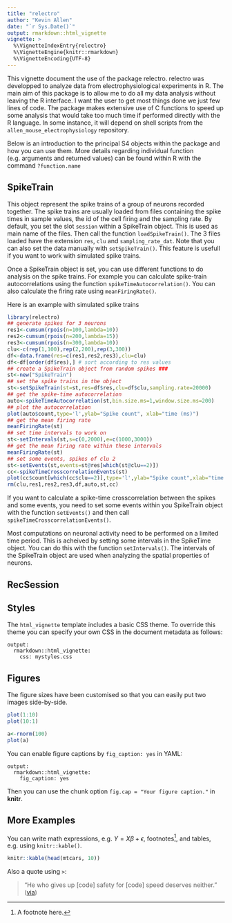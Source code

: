 ```yaml
---
title: "relectro"
author: "Kevin Allen"
date: "`r Sys.Date()`"
output: rmarkdown::html_vignette
vignette: >
  %\VignetteIndexEntry{relectro}
  %\VignetteEngine{knitr::rmarkdown}
  %\VignetteEncoding{UTF-8}
---
```

This vignette document the use of the package relectro. relectro was developped to analyze data from electrophysiological experiments in R. The main aim of this package is to allow me to do all my data analysis without leaving the R interface. I want the user to get most things done we just few lines of code.   The package makes extensive use of C functions to speed up some analysis that would take too much time if performed directly with the R language. In some instance, it will depend on shell scripts from the `allen_mouse_electrophysiology` repository. 

Below is an introduction to the principal S4 objects within the package and how you can use them. More details regarding individual function (e.g. arguments and returned values) can be found within R with the command `?function.name`

## SpikeTrain

This object represent the spike trains of a group of neurons recorded together. The spike trains are usually loaded from files containing the spike times in sample values, the id of the cell firing and the sampling rate. By default, you set the slot `session` within a SpikeTrain object. This is used as main name of the files.  Then call the function `loadSpikeTrain()`. The 3 files loaded have the extension `res`, `clu` and `sampling_rate_dat`. Note that you can also set the data manually with `setSpikeTrain()`. This feature is usefull if you want to work with simulated spike trains. 

Once a SpikeTrain object is set, you can use different functions to do analysis on the spike trains. For example you can calculate spike-train autocorrelations using the function `spikeTimeAutocorrelation()`. You can also calculate the firing rate using `meanFiringRate()`.

Here is an example with simulated spike trains


```r
library(relectro)
## generate spikes for 3 neurons  
res1<-cumsum(rpois(n=100,lambda=10))
res2<-cumsum(rpois(n=200,lambda=15))
res3<-cumsum(rpois(n=300,lambda=10))
clu<-c(rep(1,100),rep(2,200),rep(3,300))
df<-data.frame(res=c(res1,res2,res3),clu=clu)
df<-df[order(df$res),] # sort according to res values
## create a SpikeTrain object from random spikes ###
st<-new("SpikeTrain")
## set the spike trains in the object
st<-setSpikeTrain(st=st,res=df$res,clu=df$clu,sampling.rate=20000)
## get the spike-time autocorrelation
auto<-spikeTimeAutocorrelation(st,bin.size.ms=1,window.size.ms=200)
## plot the autocorrelation
plot(auto$count,type='l',ylab="Spike count", xlab="time (ms)")
## get the mean firing rate
meanFiringRate(st)
## set time intervals to work on
st<-setIntervals(st,s=c(0,2000),e=c(1000,3000))
## get the mean firing rate within these intervals
meanFiringRate(st)
## set some events, spikes of clu 2
st<-setEvents(st,events=st@res[which(st@clu==2)])
cc<-spikeTimeCrosscorrelationEvents(st)
plot(cc$count[which(cc$clu==2)],type='l',ylab="Spike count",xlab="time (ms)")
rm(clu,res1,res2,res3,df,auto,st,cc)

```


If you want to calculate a spike-time crosscorrelation between the spikes and some events, you need to set some events within you SpikeTrain object with the function `setEvents()` and then call `spikeTimeCrosscorrelationEvents()`.

Most computations on neuronal activity need to be performed on a limited time period. This is acheived by setting some intervals in the SpikeTime object. You can do this with the function `setIntervals()`. The intervals of the SpikeTrain object are used when analyzing the spatial properties of neurons.

## RecSession




## Styles

The `html_vignette` template includes a basic CSS theme. To override this theme you can specify your own CSS in the document metadata as follows:

    output: 
      rmarkdown::html_vignette:
        css: mystyles.css

## Figures

The figure sizes have been customised so that you can easily put two images side-by-side. 

```r
plot(1:10)
plot(10:1)
```

```r
a<-rnorm(100)
plot(a)
```

You can enable figure captions by `fig_caption: yes` in YAML:

    output:
      rmarkdown::html_vignette:
        fig_caption: yes

Then you can use the chunk option `fig.cap = "Your figure caption."` in **knitr**.

## More Examples

You can write math expressions, e.g. $Y = X\beta + \epsilon$, footnotes^[A footnote here.], and tables, e.g. using `knitr::kable()`.

```r
knitr::kable(head(mtcars, 10))
```

Also a quote using `>`:

> "He who gives up [code] safety for [code] speed deserves neither."
([via](https://twitter.com/hadleywickham/status/504368538874703872))
